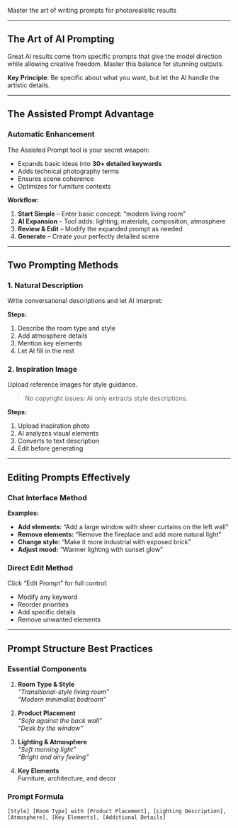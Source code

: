 
Master the art of writing prompts for photorealistic results

---

## The Art of AI Prompting

Great AI results come from specific prompts that give the model direction while allowing creative freedom. Master this balance for stunning outputs.

**Key Principle**: Be specific about what you want, but let the AI handle the artistic details.

---

## The Assisted Prompt Advantage

### Automatic Enhancement

The Assisted Prompt tool is your secret weapon:

- Expands basic ideas into **30+ detailed keywords**  
- Adds technical photography terms  
- Ensures scene coherence  
- Optimizes for furniture contexts

**Workflow:**

1. **Start Simple** – Enter basic concept: “modern living room”  
2. **AI Expansion** – Tool adds: lighting, materials, composition, atmosphere  
3. **Review & Edit** – Modify the expanded prompt as needed  
4. **Generate** – Create your perfectly detailed scene

---

## Two Prompting Methods

### 1. Natural Description

Write conversational descriptions and let AI interpret:

**Steps:**

1. Describe the room type and style  
2. Add atmosphere details  
3. Mention key elements  
4. Let AI fill in the rest  

### 2. Inspiration Image

Upload reference images for style guidance.

> No copyright issues: AI only extracts style descriptions.

**Steps:**

1. Upload inspiration photo  
2. AI analyzes visual elements  
3. Converts to text description  
4. Edit before generating  

---

## Editing Prompts Effectively

### Chat Interface Method

**Examples:**

- **Add elements:** “Add a large window with sheer curtains on the left wall”  
- **Remove elements:** “Remove the fireplace and add more natural light”  
- **Change style:** “Make it more industrial with exposed brick”  
- **Adjust mood:** “Warmer lighting with sunset glow”

### Direct Edit Method

Click “Edit Prompt” for full control:

- Modify any keyword  
- Reorder priorities  
- Add specific details  
- Remove unwanted elements  

---

## Prompt Structure Best Practices

### Essential Components

1. **Room Type & Style**  
   _“Transitional-style living room”_  
   _“Modern minimalist bedroom”_

2. **Product Placement**  
   _“Sofa against the back wall”_  
   _“Desk by the window”_

3. **Lighting & Atmosphere**  
   _“Soft morning light”_  
   _“Bright and airy feeling”_

4. **Key Elements**  
   Furniture, architecture, and decor

### Prompt Formula

```plaintext
[Style] [Room Type] with [Product Placement], [Lighting Description], [Atmosphere], [Key Elements], [Additional Details]
